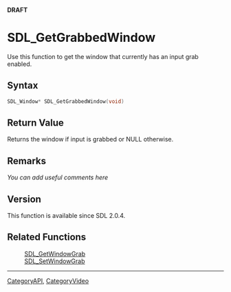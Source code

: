 <span color="red">'''DRAFT'''</span>

<!-- #*^*^*^*^*See http://wiki.libsdl.org/moin.cgi/SGFunctions for details on editing this page*^*^*^*^* -->


= SDL_GetGrabbedWindow =
Use this function to get the window that currently has an input grab enabled.




== Syntax ==
<syntaxhighlight lang='c++'>
SDL_Window* SDL_GetGrabbedWindow(void)
</syntaxhighlight>


== Return Value ==
Returns the window if input is grabbed or NULL otherwise.



== Remarks ==
''You can add useful comments here''

<!-- #Leave this section as-is unless you have a remark to put in.  In that case, replace ''You can add useful comments here'' with your remark(s) following the Style Guide instructions.  Leave the rest of the markup alone and delete this comment. -->

== Version ==
This function is available since SDL 2.0.4.

== Related Functions ==
:[[SDL_GetWindowGrab]]
:[[SDL_SetWindowGrab]]
<!-- #Remove this section if empty -->

----
[[CategoryAPI]], [[CategoryVideo]]
<!-- #See the Style Guide for instructions on editing the footer. -->
